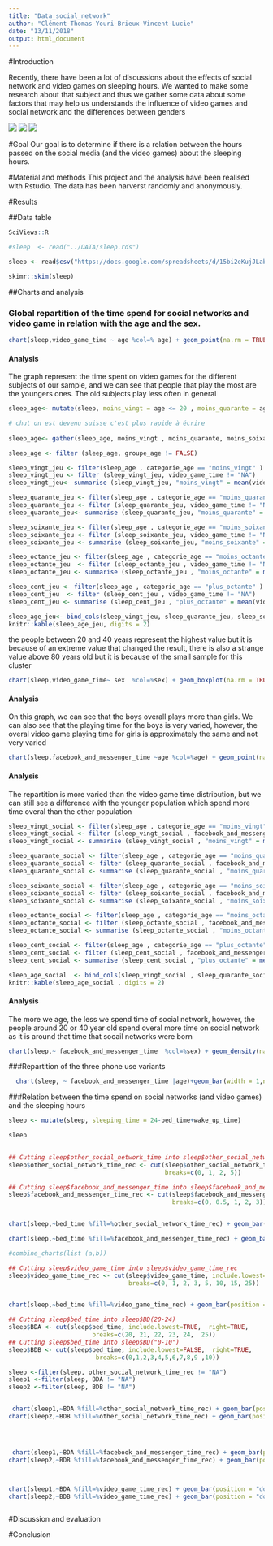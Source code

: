 ```yaml
---
title: "Data_social_network"
author: "Clément-Thomas-Youri-Brieux-Vincent-Lucie"
date: "13/11/2018"
output: html_document
---
```

#Introduction

Recently, there have been a lot of discussions about the effects of social network and video games on sleeping hours. We wanted to make some research about that subject and thus we gather some data about some factors that may help us understands the influence of video games and social network and the differences between genders



![](../Figures/figure3.jpg)
![](../Figures/figure2.jpg)
![](../Figures/figure1.jpg)




#Goal
Our goal is to determine if there is a relation between the hours passed on the social media (and the video games) about the sleeping hours.



#Material and methods
This project and the analysis have been realised with Rstudio. The data has been harverst randomly and anonymously.

#Results

##Data table

```r
SciViews::R
```




```r
#sleep  <- read("../DATA/sleep.rds")

sleep <- read$csv("https://docs.google.com/spreadsheets/d/15bi2eKujJLabLjSyodTHFJKFzx1dk-GtS9fnImSb1-Y/export?format=csv", locale = locale(decimal_mark = ","))
```




```r
skimr::skim(sleep)
```



##Charts and analysis

### Global repartition of the time spend for social networks and video game in relation with the age and the sex.

```r
chart(sleep,video_game_time ~ age %col=% age) + geom_point(na.rm = TRUE)
```

#### Analysis

The graph represent the time spent on video games for the different subjects of our sample, and we can see that people that play the most are the youngers ones. The old subjects play less often in general

```r
sleep_age<- mutate(sleep, moins_vingt = age <= 20 , moins_quarante = age <= 40 & age > 20 , moins_soixante = age <= 60 & age > 40, moins_octante = age <= 80 & age > 60, plus_octante = age > 80)

# chut on est devenu suisse c'est plus rapide à écrire
 
sleep_age<- gather(sleep_age, moins_vingt , moins_quarante, moins_soixante, moins_octante, plus_octante, key = "categorie_age", value = "groupe_age")

sleep_age <- filter (sleep_age, groupe_age != FALSE)
```

```r
sleep_vingt_jeu <- filter(sleep_age , categorie_age == "moins_vingt" )
sleep_vingt_jeu <- filter (sleep_vingt_jeu, video_game_time != "NA")
sleep_vingt_jeu<- summarise (sleep_vingt_jeu, "moins_vingt" = mean(video_game_time))

sleep_quarante_jeu <- filter(sleep_age , categorie_age == "moins_quarante" )
sleep_quarante_jeu <- filter (sleep_quarante_jeu, video_game_time != "NA")
sleep_quarante_jeu<- summarise (sleep_quarante_jeu, "moins_quarante" = mean(video_game_time))

sleep_soixante_jeu <- filter(sleep_age , categorie_age == "moins_soixante" )
sleep_soixante_jeu <- filter (sleep_soixante_jeu, video_game_time != "NA")
sleep_soixante_jeu <- summarise (sleep_soixante_jeu, "moins_soixante" = mean(video_game_time))

sleep_octante_jeu <- filter(sleep_age , categorie_age == "moins_octante" )
sleep_octante_jeu  <- filter (sleep_octante_jeu , video_game_time != "NA")
sleep_octante_jeu <- summarise (sleep_octante_jeu , "moins_octante" = mean(video_game_time))

sleep_cent_jeu <- filter(sleep_age , categorie_age == "plus_octante" )
sleep_cent_jeu  <- filter (sleep_cent_jeu , video_game_time != "NA")
sleep_cent_jeu <- summarise (sleep_cent_jeu , "plus_octante" = mean(video_game_time))

sleep_age_jeu<- bind_cols(sleep_vingt_jeu, sleep_quarante_jeu, sleep_soixante_jeu, sleep_octante_jeu, sleep_cent_jeu)
knitr::kable(sleep_age_jeu, digits = 2)

```

the people between 20 and 40 years represent the highest value but it is because of an extreme value that changed the result, there is also a strange value above 80 years old but it is because of the small sample for this cluster

 

```r
chart(sleep,video_game_time~ sex  %col=%sex) + geom_boxplot(na.rm = TRUE)
```

#### Analysis



On this graph, we can see that the boys overall plays more than girls. We can also see that the playing time for the boys is very varied, however, the overal video game playing time for girls is approximately  the same and not very varied 

```r
chart(sleep,facebook_and_messenger_time ~age %col=%age) + geom_point(na.rm = TRUE) 
```
#### Analysis


The repartition is more varied than the video game time distribution, but we can still see a difference with the younger population which spend more time overal than the other population

```r
sleep_vingt_social <- filter(sleep_age , categorie_age == "moins_vingt" )
sleep_vingt_social <- filter (sleep_vingt_social , facebook_and_messenger_time != "NA")
sleep_vingt_social <- summarise (sleep_vingt_social , "moins_vingt" = mean(facebook_and_messenger_time))

sleep_quarante_social <- filter(sleep_age , categorie_age == "moins_quarante" )
sleep_quarante_social <- filter (sleep_quarante_social , facebook_and_messenger_time!= "NA")
sleep_quarante_social <- summarise (sleep_quarante_social , "moins_quarante" = mean(facebook_and_messenger_time))

sleep_soixante_social <- filter(sleep_age , categorie_age == "moins_soixante" )
sleep_soixante_social <- filter (sleep_soixante_social , facebook_and_messenger_time != "NA")
sleep_soixante_social <- summarise (sleep_soixante_social , "moins_soixante" = mean(facebook_and_messenger_time))

sleep_octante_social <- filter(sleep_age , categorie_age == "moins_octante" )
sleep_octante_social <- filter (sleep_octante_social , facebook_and_messenger_time != "NA")
sleep_octante_social <- summarise (sleep_octante_social , "moins_octante" = mean(facebook_and_messenger_time))

sleep_cent_social <- filter(sleep_age , categorie_age == "plus_octante" )
sleep_cent_social <- filter (sleep_cent_social , facebook_and_messenger_time != "NA")
sleep_cent_social <- summarise (sleep_cent_social , "plus_octante" = mean(facebook_and_messenger_time))

sleep_age_social  <- bind_cols(sleep_vingt_social , sleep_quarante_social , sleep_soixante_social , sleep_octante_social , sleep_cent_social )
knitr::kable(sleep_age_social , digits = 2)

```

#### Analysis


The more we age, the less we spend time of social network, however, the people around 20 or 40 year old spend overal more time on social network as it is around that time that socail networks were born
```r
chart(sleep,~ facebook_and_messenger_time  %col=%sex) + geom_density(na.rm = TRUE) 
```


###Repartition of the three phone use variants

```r

  chart(sleep, ~ facebook_and_messenger_time |age)+geom_bar(width = 1,na.rm=TRUE) 
```




###Relation between the time spend on social networks (and video games) and the sleeping hours

```r
sleep <- mutate(sleep, sleeping_time = 24-bed_time+wake_up_time)

sleep
  
```

```r
## Cutting sleep$other_social_network_time into sleep$other_social_network_time_rec
sleep$other_social_network_time_rec <- cut(sleep$other_social_network_time, include.lowest=FALSE,  right=TRUE,
                                           breaks=c(0, 1, 2, 5))

## Cutting sleep$facebook_and_messenger_time into sleep$facebook_and_messenger_time_rec
sleep$facebook_and_messenger_time_rec <- cut(sleep$facebook_and_messenger_time, include.lowest=FALSE,  right=TRUE,
                                             breaks=c(0, 0.5, 1, 2, 3))


chart(sleep,~bed_time %fill=%other_social_network_time_rec) + geom_bar(position = "dodge")

chart(sleep,~bed_time %fill=%facebook_and_messenger_time_rec) + geom_bar(position = "dodge")

#combine_charts(list (a,b))
```

```r
## Cutting sleep$video_game_time into sleep$video_game_time_rec
sleep$video_game_time_rec <- cut(sleep$video_game_time, include.lowest=FALSE,  right=TRUE,
                                 breaks=c(0, 1, 2, 3, 5, 10, 15, 25))


chart(sleep,~bed_time %fill=%video_game_time_rec) + geom_bar(position = "dodge",na.rm=TRUE)
```

```r
## Cutting sleep$bed_time into sleep$BD(20-24)
sleep$BDA <- cut(sleep$bed_time, include.lowest=TRUE,  right=TRUE,
                       breaks=c(20, 21, 22, 23, 24,  25))
## Cutting sleep$bed_time into sleep$BD("0-10")
sleep$BDB <- cut(sleep$bed_time, include.lowest=FALSE,  right=TRUE,
                        breaks=c(0,1,2,3,4,5,6,7,8,9 ,10))

sleep <-filter(sleep, other_social_network_time_rec != "NA")
sleep1 <-filter(sleep, BDA != "NA")
sleep2 <-filter(sleep, BDB != "NA")


 chart(sleep1,~BDA %fill=%other_social_network_time_rec) + geom_bar(position = "dodge", na.rm = FALSE)
chart(sleep2,~BDB %fill=%other_social_network_time_rec) + geom_bar(position = "dodge", na.rm = FALSE)




 chart(sleep1,~BDA %fill=%facebook_and_messenger_time_rec) + geom_bar(position = "dodge", na.rm = FALSE)
chart(sleep2,~BDB %fill=%facebook_and_messenger_time_rec) + geom_bar(position = "dodge", na.rm = FALSE)



chart(sleep1,~BDA %fill=%video_game_time_rec) + geom_bar(position = "dodge", na.rm = FALSE)
chart(sleep2,~BDB %fill=%video_game_time_rec) + geom_bar(position = "dodge", na.rm = FALSE)



```

#Discussion and evaluation


#Conclusion













